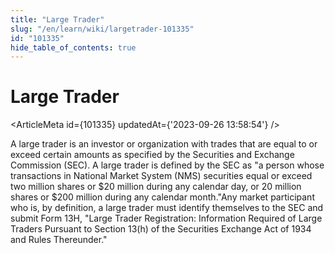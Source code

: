 ```yaml
---
title: "Large Trader"
slug: "/en/learn/wiki/largetrader-101335"
id: "101335"
hide_table_of_contents: true
---
```



# Large Trader

<ArticleMeta id={101335} updatedAt={'2023-09-26 13:58:54'} />
<div className='border-solid border-b border-t-0 my-4 border-[var(--ifm-color-gray-300)]' />

A large trader is an investor or organization with trades that are equal to or exceed certain amounts as specified by the Securities and Exchange Commission (SEC). A large trader is defined by the SEC as "a person whose transactions in National Market System (NMS) securities equal or exceed two million shares or $20 million during any calendar day, or 20 million shares or $200 million during any calendar month."Any market participant who is, by definition, a large trader must identify themselves to the SEC and submit Form 13H, "Large Trader Registration: Information Required of Large Traders Pursuant to Section 13(h) of the Securities Exchange Act of 1934 and Rules Thereunder."
